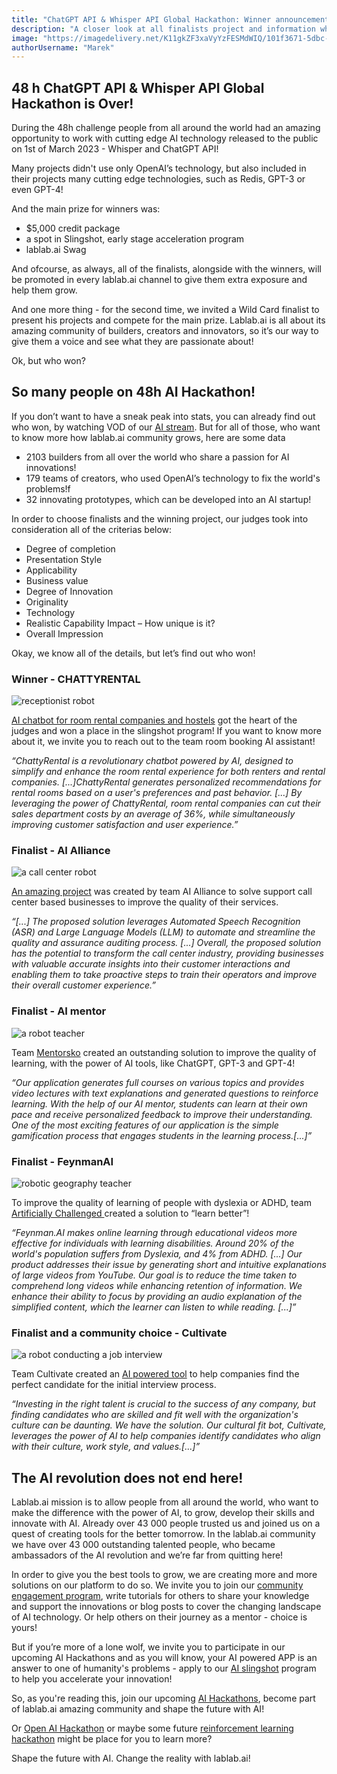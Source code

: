 ```yaml
---
title: "ChatGPT API & Whisper API Global Hackathon: Winner announcement"
description: "A closer look at all finalists project and information who won ChatGPT API & Whisper API Global Hackathon"
image: "https://imagedelivery.net/K11gkZF3xaVyYzFESMdWIQ/101f3671-5dbc-4e5d-8a44-9d9225fc6100/full"
authorUsername: "Marek"
---
```


## 48 h ChatGPT API & Whisper API Global Hackathon is Over!

During the 48h challenge people from all around the world had an amazing opportunity to work with cutting edge AI technology released to the public on 1st of March 2023 - Whisper and ChatGPT API!

Many projects didn't use only OpenAI’s technology, but also included in their projects  many cutting edge technologies, such as Redis, GPT-3 or even GPT-4!

And the main prize for winners was:
* $5,000 credit package
* a spot in Slingshot, early stage acceleration program
* lablab.ai Swag

And ofcourse, as always, all of the finalists, alongside with the winners, will be promoted in every lablab.ai channel to give them extra exposure and help them grow.

And one more thing - for the second time, we invited a Wild Card finalist to present his projects and compete for the main prize. Lablab.ai is all about its amazing community of builders, creators and innovators, so it’s our way to give them a voice and see what they are passionate about!

Ok, but who won?
## So many people on 48h AI Hackathon!

If you don’t want to have a sneak peak into stats, you can already find out who won, by watching VOD of our [AI stream](https://www.youtube.com/watch?v=aXj0Spljjjg). But for all of those, who want to know more how lablab.ai community grows, here are some data
* 2103 builders from all over the world who share a passion for AI innovations!
* 179 teams of creators, who used OpenAI’s technology to fix the world's problems!f
* 32 innovating prototypes, which can be developed into an AI startup!

In order to choose finalists and the winning project, our judges took into consideration all of the criterias below:
* Degree of completion
* Presentation Style
* Applicability
* Business value
* Degree of Innovation
* Originality
* Technology
* Realistic Capability Impact – How unique is it?
* Overall Impression

Okay, we know all of the details, but let’s find out who won! 

### Winner - CHATTYRENTAL

<Img src="https://imagedelivery.net/K11gkZF3xaVyYzFESMdWIQ/74b61d35-c98f-48ff-33bf-68638657e700/full" alt="receptionist robot" />

[AI chatbot for room rental companies and hostels](https://lablab.ai/event/chatgpt-api-and-whisper-api-global-hackathon/room-booking-ai-assistant/chattyrental-ai-room-rentals) got the heart of the judges and won a place in the slingshot program! If you want to know more about it, we invite you to reach out to the  team room booking AI assistant!

_“ChattyRental is a revolutionary chatbot powered by AI, designed to simplify and enhance the room rental experience for both renters and rental companies. [...]ChattyRental generates personalized recommendations for rental rooms based on a user's preferences and past behavior. [...] By leveraging the power of ChattyRental, room rental companies can cut their sales department costs by an average of 36%, while simultaneously improving customer satisfaction and user experience.”_

### Finalist - AI Alliance

<Img src="https://imagedelivery.net/K11gkZF3xaVyYzFESMdWIQ/41aad08d-ab87-41be-4227-9a22e9086d00/full" alt="a call center robot" />

[An amazing project](https://lablab.ai/event/chatgpt-api-and-whisper-api-global-hackathon/the-arabian-quest/voice-analytics-with-ai) was created by team AI Alliance to solve support call center based businesses to improve the quality of their services.

_“[...] The proposed solution leverages Automated Speech Recognition (ASR) and Large Language Models (LLM) to automate and streamline the quality and assurance auditing process. [...] ​Overall, the proposed solution has the potential to transform the call center industry, providing businesses with valuable accurate insights into their customer interactions and enabling them to take proactive steps to train their operators and improve their overall customer experience.​”_


### Finalist - AI mentor

<Img src="https://imagedelivery.net/K11gkZF3xaVyYzFESMdWIQ/a8a0e4b9-dedc-4f66-b9e2-e531e1877500/full" alt="a robot teacher" />

Team [Mentorsko](https://lablab.ai/event/chatgpt-api-and-whisper-api-global-hackathon/mentorsko/ai-mentor) created an outstanding solution to improve the quality of learning, with the power of AI tools, like ChatGPT, GPT-3 and GPT-4!

_“Our application generates full courses on various topics and provides video lectures with text explanations and generated questions to reinforce learning. With the help of our AI mentor, students can learn at their own pace and receive personalized feedback to improve their understanding. One of the most exciting features of our application is the simple gamification process that engages students in the learning process.[...]”_


### Finalist - FeynmanAI

<Img src="https://imagedelivery.net/K11gkZF3xaVyYzFESMdWIQ/c44795f6-c58a-41e6-9082-888a1d942c00/full" alt="robotic geography teacher" />

To improve the quality of learning of people with dyslexia or ADHD, team [Artificially Challenged ](https://lablab.ai/event/chatgpt-api-and-whisper-api-global-hackathon/artificially-challenged/feynmanai)created a solution to “learn better”!

_“Feynman.AI makes online learning through educational videos more effective for individuals with learning disabilities. Around 20% of the world's population suffers from Dyslexia, and 4% from ADHD. [...] Our product addresses their issue by generating short and intuitive explanations of large videos from YouTube. Our goal is to reduce the time taken to comprehend long videos while enhancing retention of information. We enhance their ability to focus by providing an audio explanation of the simplified content, which the learner can listen to while reading. [...]”_


### Finalist and a community choice - Cultivate

<Img src="https://imagedelivery.net/K11gkZF3xaVyYzFESMdWIQ/b0dcf168-4eee-427a-6a84-3a5d8155fb00/full" alt="a robot conducting a job interview" />

Team Cultivate created an [AI powered tool](https://lablab.ai/event/chatgpt-api-and-whisper-api-global-hackathon/team101/cultivate) to help companies find the perfect candidate for the initial interview process.

_“Investing in the right talent is crucial to the success of any company, but finding candidates who are skilled and fit well with the organization's culture can be daunting. We have the solution. Our cultural fit bot, Cultivate, leverages the power of AI to help companies identify candidates who align with their culture, work style, and values.[...]”_


## The AI revolution does not end here!

Lablab.ai mission is to allow people from all around the world, who want to make the difference with the power of AI, to grow, develop their skills and innovate with AI. Already over 43 000 people trusted us and joined us on a quest of creating tools for the better tomorrow. In the lablab.ai community we have over 43 000 outstanding talented people, who became ambassadors of the AI revolution and we’re far from quitting here!

In order to give you the best tools to grow, we are creating more and more solutions on our platform to do so. We invite you to join our [community engagement program](https://lablab.ai/community-engagement), write tutorials for others to share your knowledge and support the innovations or blog posts to cover the changing landscape of AI technology. Or help others on their journey as a mentor - choice is yours!

But if you’re more of a lone wolf, we invite you to participate in our upcoming AI Hackathons and as you will know, your AI powered APP is an answer to one of humanity's problems - apply to our [AI slingshot](https://nextgrid.ai/ai-startup-accelerator/) program to help you accelerate your innovation!

So, as you're reading this, join our upcoming [AI Hackathons](https://lablab.ai/event), become part of lablab.ai amazing community and shape the future with AI! 

Or [Open AI Hackathon](https://lablab.ai/event/openai-hackathon) or maybe some future [reinforcement learning hackathon](https://lablab.ai/event/reinforcement-learning-openai-gym) might be place for you to learn more?

Shape the future with AI. Change the reality with lablab.ai!

